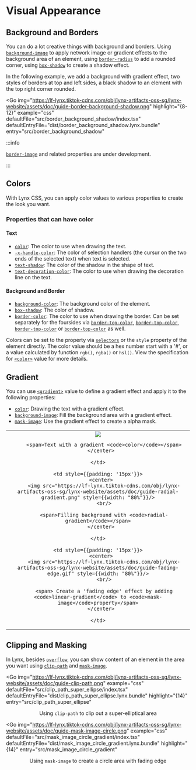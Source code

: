 # Visual Appearance


## Background and Borders

You can do a lot creative things with background and borders. Using [`background-image`](/api/css/properties/background-image) to
apply network image or gradient effects to the background area of an element, using [`border-radius`](/api/css/properties/border-radius) to add a rounded corner, using [`box-shadow`](/api/css/properties/box-shadow) to create a shadow effect.

In the following example, we add a background with gradient effect, two styles of borders at top and left sides, a black shadow to an element with the top right corner rounded.

<Go
  img="https://lf-lynx.tiktok-cdns.com/obj/lynx-artifacts-oss-sg/lynx-website/assets/doc/guide-border-background-shadow.png"
  highlight="{8-12}"
  example="css"
  defaultFile="src/border_background_shadow/index.tsx"
  defaultEntryFile="dist/border_background_shadow.lynx.bundle"
  entry="src/border_background_shadow"
></Go>

:::info

[`border-image`](https://developer.mozilla.org/en-US/docs/Web/CSS/border-image) and related properties are under development.

:::

## Colors

With Lynx CSS, you can apply color values to various properties to create the look you want.

### Properties that can have color

#### Text

- [`color`](/api/css/properties/color): The color to use when drawing the text.
- [`-x-handle-color`](): The color of selection handlers (the cursur on the two ends of the selected text) when text is selected.
- [`text-shadow`](/api/css/properties/text-shadow): The color of the shadow in the shape of text.
- [`text-decoration-color`](/api/css/properties/text-decoration#text-decoration-color): The color to use when drawing the decoration line on the text.

#### Background and Border

- [`background-color`](/api/css/properties/background-color): The background color of the element.
- [`box-shadow`](/api/css/properties/box-shadow): The color of shadow.
- [`border-color`](/api/css/properties/border-color): The color to use when drawing the border. Can be set separately for the foursides via [`border-top-color`](/api/css/properties/border-color), [`border-top-color`](/api/css/properties/border-color), [`border-top-color`](/api/css/properties/border-color) or [`border-top-color`](/api/css/properties/border-color) as well.

Colors can be set to the property via [`selectors`](/api/css/selectors) or the `style` property of the element directly.
The color value should be a hex number start with a '#', or a value calculated by function `rgb()`, `rgba()` or `hsl()`. View the specification for [`<color>`](/api/css/data-type/color) value for more details.

## Gradient

You can use [`<gradient>`](/api/css/data-type/gradient) value to define a gradient effect and apply it to the following properties:

- [`color`](/api/css/properties/color): Drawing the text with a gradient effect.
- [`background-image`](/api/css/properties/background-image): Fill the background area with a gradient effect.
- [`mask-image`](/api/css/properties/mask-image): Use the gradient effect to create a alpha mask.

<table rules="none" align="center" width="100%" style={{tableLayout:"fixed"}}>
  <tr style={{height: '275px'}}>
    <td style={{padding: '15px'}}>
      <center>
        <img src="https://lf-lynx.tiktok-cdns.com/obj/lynx-artifacts-oss-sg/lynx-website/assets/doc/color-gradient.png" style={{width: "80%"}}/>
        <br/>

        <span>Text with a gradient <code>color</code></span>
      </center>

    </td>

    <td style={{padding: '15px'}}>
      <center>
        <img src="https://lf-lynx.tiktok-cdns.com/obj/lynx-artifacts-oss-sg/lynx-website/assets/doc/guide-radial-gradient.png" style={{width: "80%"}}/>
        <br/>

        <span>Filling background with <code>radial-gradient</code></span>
      </center>

    </td>

    <td style={{padding: '15px'}}>
      <center>
        <img src="https://lf-lynx.tiktok-cdns.com/obj/lynx-artifacts-oss-sg/lynx-website/assets/doc/guide-fading-edge.gif" style={{width: "80%"}}/>
        <br/>

        <span> Create a 'fading edge' effect by adding <code>linear-gradient</code> to <code>mask-image</code>property</span>
      </center>

    </td>

  </tr>
</table>

## Clipping and Masking

In Lynx, besides [`overflow`](/api/css/properties/overflow), you can show content of an element in the area you want using [`clip-path`](/api/css/properties/clip-path) and [`mask-image`](/api/css/properties/mask-image).

<Go
  img="https://lf-lynx.tiktok-cdns.com/obj/lynx-artifacts-oss-sg/lynx-website/assets/doc/guide-clip-path.png"
  example="css"
  defaultFile="src/clip_path_super_ellipse/index.tsx"
  defaultEntryFile="dist/clip_path_super_ellipse.lynx.bundle"
  highlight="{14}"
  entry="src/clip_path_super_ellipse"
></Go>

<center>
  <span>
    Using <code>clip-path</code> to clip out a super-elliptical area
  </span>
</center>

<Go
  img="https://lf-lynx.tiktok-cdns.com/obj/lynx-artifacts-oss-sg/lynx-website/assets/doc/guide-mask-image-circle.png"
  example="css"
  defaultFile="src/mask_image_circle_gradient/index.tsx"
  defaultEntryFile="dist/mask_image_circle_gradient.lynx.bundle"
  highlight="{14}"
  entry="src/mask_image_circle_gradient"
></Go>
<center>
  <span>
    Using <code>mask-image</code> to create a circle area with fading edge
  </span>
</center>

